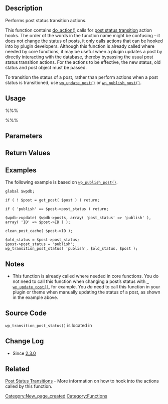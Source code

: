 == Description ==

Performs post status transition actions.

This function contains [[Function_Reference/do_action|do_action()]] calls for [[Post Status Transitions | post status transition]] action hooks. The order of the words in the function name might be confusing – it does not change the status of posts, it only calls actions that can be hooked into by plugin developers. Although this function is already called where needed by core functions, it may be useful when a plugin updates a post by directly interacting with the database, thereby bypassing the usual post status transition actions. For the actions to be effective, the new status, old status and post object must be passed.

To transition the status of a post, rather than perform actions when a post status is transitioned, use <tt>[[Function_Reference/wp_update_post|wp_update_post()]]</tt> or <tt>[[Function_Reference/wp_publish_post|wp_publish_post()]]</tt>.

== Usage ==

%%%<?php wp_transition_post_status( $new_status, $old_status, $post ) ?>%%%

== Parameters ==

{{Parameter|$new_status|string|New post status after an update.}}
{{Parameter|$old_status|string|Previous post status.}}
{{Parameter|$post|object|Post object.}}

== Return Values ==

{{Return||void|This function does not return a value.}}

== Examples ==

The following example is based on <tt>[[Function Reference/wp_publish post|wp_publish_post()]]</tt>.

<pre>global $wpdb;

if ( ! $post = get_post( $post ) ) return;

if ( 'publish' == $post->post_status ) return;
	
$wpdb->update( $wpdb->posts, array( 'post_status' => 'publish' ), array( 'ID' => $post->ID ) );

clean_post_cache( $post->ID );
	
$old_status = $post->post_status;
$post->post_status = 'publish';
wp_transition_post_status( 'publish', $old_status, $post );</pre>

== Notes ==

* This function is already called where needed in core functions. You do not need to call this function when changing a post’s status with <tt>[[Function Reference/wp update post | wp_update_post()]]</tt>, for example. You ''do'' need to call this function in your plugin or theme when manually updating the status of a post, as shown in the example above.

== Source Code ==

<tt>wp_transition_post_status()</tt> is located in {{Trac|wp-includes/post.php}}

== Change Log ==

* Since [[Version_2.3 | 2.3.0]]
 
== Related ==

[[Post Status Transitions]] - More information on how to hook into the actions called by this function.

[[Category:New_page_created]]
[[Category:Functions]]